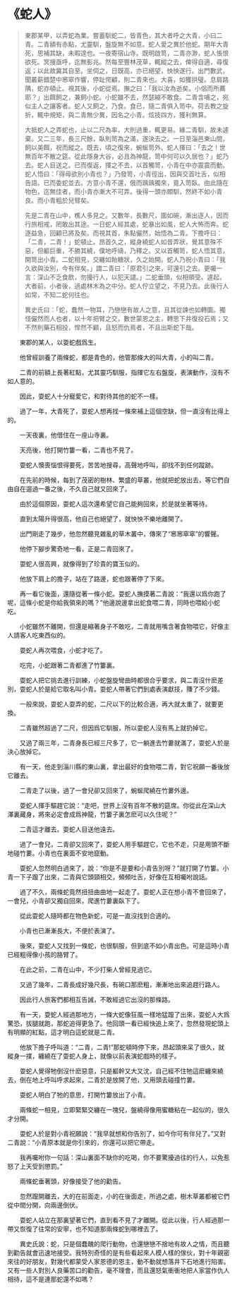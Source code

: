 # 《蛇人》

> 東郡某甲，以弄蛇為業。嘗蓄馴蛇二，皆青色，其大者呼之大青，小曰二青。二青額有赤點，尤靈馴，盤旋無不如意。蛇人愛之異於他蛇。期年大青死，思補其缺，未暇遑也。一夜寄宿山寺。既明啟笥，二青亦渺，蛇人悵恨欲死。冥搜亟呼，迄無影兆。然每至豐林茂草，輒縱之去，俾得自適，尋復返；以此故冀其自至。坐伺之，日既高，亦已絕望，怏怏遂行。出門數武，聞叢薪錯楚中窸窣作響，停趾愕顧，則二青來也。大喜，如獲拱璧。息肩路隅，蛇亦頓止。視其後，小蛇從焉。撫之曰：「我以汝為逝矣。小侶而所薦耶？」出餌飼之，兼飼小蛇。小蛇雖不去，然瑟縮不敢食。二青含哺之，宛似主人之讓客者。蛇人又飼之，乃食。食已，隨二青俱入笥中。荷去教之旋折，輒中規矩，與二青無少異，因名之小青。炫技四方，獲利無算。
>
> 大抵蛇人之弄蛇也，止以二尺為率，大則過重，輒更易。緣二青馴，故未遽棄。又二三年，長三尺餘，臥則笥為之滿，遂決去之。一日至淄邑東山間，飼以美餌，祝而縱之。既去，頃之復來，蜿蜒笥外。蛇人揮曰：「去之！世無百年不散之筵。從此隱身大谷，必且為神龍，笥中何可以久居也？」蛇乃去。蛇人目送之。已而復返，揮之不去，以首觸笥，小青在中亦震震而動。蛇人悟曰：「得毋欲別小青也？」乃發笥，小青徑出，因與交首吐舌，似相告語。已而委蛇並去。方意小青不還，俄而踽踽獨來，竟入笥臥。由此隨在物色，迄無佳者，而小青亦漸大不可弄。後得一頭亦頗馴，然終不如小青良。而小青粗於兒臂矣。
>
> 先是二青在山中，樵人多見之。又數年，長數尺，圍如碗，漸出逐人，因而行旅相戒，罔敢出其途。一日蛇人經其處，蛇暴出如風，蛇人大怖而奔。蛇逐益急，回顧已將及矣。而視其首，朱點儼然，始悟為二青。下擔呼曰：「二青，二青！」蛇頓止。昂首久之，縱身繞蛇人如昔弄狀，覺其意殊不惡，但軀巨重，不勝其繞，僕地呼禱，乃釋之。又以首觸笥，蛇人悟其意，開笥出小青。二蛇相見，交纏如飴糖狀，久之始開。蛇人乃祝小青曰：「我久欲與汝別，今有伴矣。」謂二青曰：「原君引之來，可還引之去。更囑一言：深山不乏食飲，勿擾行人，以犯天譴。」二蛇垂頭，似相領受。遽起，大者前，小者後，過處林木為之中分。蛇人佇立望之，不見乃去。此後行人如常，不知二蛇何往也。
>
> 異史氏曰：「蛇，蠢然一物耳，乃戀戀有故人之意，且其從諫也如轉圜。獨怪儼然而人也者，以十年把臂之交，數世蒙恩之主，轉思下井復投石焉；又不然則藥石相投，悍然不顧，且怒而仇焉者，不且出斯蛇下哉。

&emsp;&emsp;東郡的某人，以耍蛇戲爲生。

&emsp;&emsp;他曾經訓養了兩條蛇，都是青色的，他管那條大的叫大青，小的叫二青。

&emsp;&emsp;二青的前額上長著紅點，尤其靈巧馴服，指揮它左右盤旋，表演動作，沒有不如人意的。

&emsp;&emsp;因此，耍蛇人十分寵愛它，和對待其他的蛇不一樣。

&emsp;&emsp;過了一年，大青死了，耍蛇人想再找一條來補上這個空缺，但一直沒有比得上的。

&emsp;&emsp;一天夜裏，他借住在一座山寺裏。

&emsp;&emsp;天亮後，他打開竹簍一看，二青也不見了。

&emsp;&emsp;耍蛇人懊喪惱恨得要死，苦苦地搜尋，高聲地呼叫，卻找不到任何蹤跡。

&emsp;&emsp;在先前的時候，每到了茂密的樹林、繁盛的草叢，他就把蛇放出去，等它們自由自在遛過一番之後，不久自己就又回來了。

&emsp;&emsp;由於這個原因，耍蛇人這次還希望它自己能夠回來，於是就坐著等待。

&emsp;&emsp;直到太陽升得很高，他自己也絕望了，就怏怏不樂地離開了。

&emsp;&emsp;出門剛走了幾步，他忽然聽見雜亂的草木叢中，傳來了“窸窸窣窣”的響聲。

&emsp;&emsp;他停下腳步驚奇地一看，正是二青回來了。

&emsp;&emsp;耍蛇人很高興，就像得到了珍貴的寶玉似的。

&emsp;&emsp;他放下肩上的擔子，站在了路邊，蛇也跟著停了下來。

&emsp;&emsp;再一看它後面，還隨從著一條小蛇。耍蛇人撫摸著二青說：“我還以爲你跑了呢，這條小蛇是你給我領來的嗎？”他邊說邊拿出蛇食喂二青，同時也喂給小蛇吃。

&emsp;&emsp;小蛇雖然不離開，但還是縮著身子不敢吃，二青就用嘴含著食物喂它，好像主人請客人吃東西似的。

&emsp;&emsp;耍蛇人再次喂食，小蛇才吃了。

&emsp;&emsp;吃完，小蛇跟著二青都進了竹簍裏。

&emsp;&emsp;耍蛇人把它挑去進行訓練，小蛇盤旋彎曲時都很合乎要求，與二青沒什麽差別，耍蛇人於是給它取名叫小青。耍蛇人帶著它們到處表演獻技，賺了不少錢。

&emsp;&emsp;一般來說，耍蛇人耍弄的蛇，二尺以下的比較合適，再大就太重了，就要更換。

&emsp;&emsp;二青雖然超過了二尺，但因爲它馴服，所以耍蛇人沒有馬上就扔掉它。

&emsp;&emsp;又過了兩三年，二青身長已經三尺多了，它一躺進去竹蔞就滿了，耍蛇人於是決心放掉它。

&emsp;&emsp;有一天，他走到淄川縣的東山裏，拿出最好的食物喂二青，對它祝願一番後放它離去。

&emsp;&emsp;二青走了以後，過了一會兒卻又回來了，蜿蜒爬繞在竹蔞外邊。

&emsp;&emsp;耍蛇人揮手驅趕它說：“走吧，世界上沒有百年不散的筵席。你從此在深山大澤裏藏身，將來必定會成爲神龍，竹簍子裏怎麽可以久住呢？”

&emsp;&emsp;二青這才離去。耍蛇人目送他遠去。

&emsp;&emsp;過了一會兒，二青卻又回來了，耍蛇人用手驅趕它，它也不走，只是用頭不斷地碰竹蔞。小青也在裏面不安地竄動。

&emsp;&emsp;耍蛇人忽然明白過來了，說：“你是不是要和小青告別呀？”就打開了竹簍。小青一下子躥了出來，二青與它頭頸相交，頻頻吐舌，好像在互相囑咐說話。

&emsp;&emsp;過了不久，兩條蛇竟然扭扭曲曲地一起走了。耍蛇人正在想小青不會回來了，一會兒，小青卻又獨自回來，爬進竹蔞裏臥下了。

&emsp;&emsp;從此耍蛇人隨時都在物色新蛇，可是一直沒找到合適的。

&emsp;&emsp;小青也已漸漸長大，不便於表演了。

&emsp;&emsp;後來，耍蛇人又找到一條蛇，也很馴服，但到底不如小青出色。可是這時小青已經粗得像小孩的胳臂了。

&emsp;&emsp;在此之前，二青在山中，不少打柴人曾經見過它。

&emsp;&emsp;又過了幾年，二青長成好幾尺長，有碗口那麽粗，漸漸地出來追趕行路人。

&emsp;&emsp;因此行人旅客們都相互告誡，不敢經過它出沒的那條路。

&emsp;&emsp;有一天，耍蛇人經過那地方，一條大蛇像狂風一樣地猛躥了出來，耍蛇人大爲驚恐，拔腿就跑，那蛇追得更急了。他回頭一看已經快追上來了，忽然發現蛇頭上有明顯的紅點，這才明白這蛇就是二青。

&emsp;&emsp;他放下擔子呼叫道：“二青，二青!”那蛇頓時停下來，昂起頭來呆了很久，就縱身一撲，纏繞在了耍蛇人身上，就像以前表演蛇戲時的樣子。

&emsp;&emsp;耍蛇人覺得牠倒沒什麽惡意，只是軀幹又大又沈，自己經不住牠這麽纏來繞去，倒在地上呼叫呼求起來，二青於是放開了他，又用頭去碰撞竹蔞。

&emsp;&emsp;耍蛇人明白了牠的意思，打開竹簍放出了小青。

&emsp;&emsp;兩條蛇一相見，立即緊緊交纏在一塊兒，盤繞得像用蜜糖粘在一起似的，很久才分開。

&emsp;&emsp;耍蛇人於是對小青祝願說：“我早就想和你告別了，如今你可有伴兒了。”又對二青說：“小青原本就是你引來的，你還可以把它帶走。

&emsp;&emsp;我再囑咐你一句話：深山裏面不缺你的吃喝，你不要驚擾過往的行人，以免惹怒了上天受到懲罰。”

&emsp;&emsp;兩條蛇垂著頭，好像接受了他的勸告。

&emsp;&emsp;忽然躥開離去，大的在前面走，小的在後面走，所過之處，樹木草叢都被它們從中間分開，向兩邊倒伏。

&emsp;&emsp;耍蛇人站立在那裏望著它們，直到看不見了才離開。從此以後，行人經過那一帶又恢復了往常的安寧，也不知道那兩條蛇到哪裡去了。

&emsp;&emsp;異史氏說：蛇，只是個蠢醜的爬行動物，也還戀戀不捨地有故人之情，而且聽到勸告就會迅速地接受。我特別奇怪的是有些看起來人模人樣的傢伙，對十年親密來往的好朋友，對幾代都蒙受人家恩德的恩主，動不動就想落井下石地進行陷害。又有一些人對別人良藥苦口的勸告，毫不理會，而且還怒氣衝衝地把人家當作仇人相待，這不是連那蛇還不如嗎？
